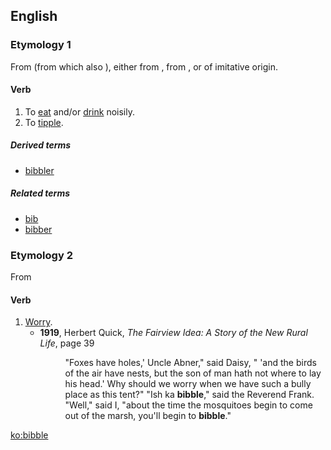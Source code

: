 ==English==

===Etymology 1===
From {{etyl|enm|en}} {{term|bibben|lang=enm}} (from which also {{term|bib|lang=en}}), either from {{etyl|la|en}} {{m|la|bibō||I drink}}, from {{etyl|ine-pro|en}} {{m|ine-pro|*peh₃-}}, or of imitative origin.

====Verb====
{{en-verb|bibbl}}

# To [[eat]] and/or [[drink]] noisily.
# To [[tipple]].

=====Derived terms=====
* [[bibbler]]

=====Related terms=====
* [[bib]]
* [[bibber]]

===Etymology 2===
From {{etyl|yi|en}}

====Verb====
{{en-verb|bibbl}}

# [[worry|Worry]].
#* '''1919''', Herbert Quick, ''The Fairview Idea: A Story of the New Rural Life'', page 39
#*:"Foxes have holes,' Uncle Abner," said Daisy, " 'and the birds of the air have nests, but the son of man hath not where to lay his head.' Why should we worry when we have such a bully place as this tent?" "Ish ka '''bibble'''," said the Reverend Frank. "Well," said I, "about the time the mosquitoes begin to come out of the marsh, you'll begin to '''bibble'''."

[[ko:bibble]]